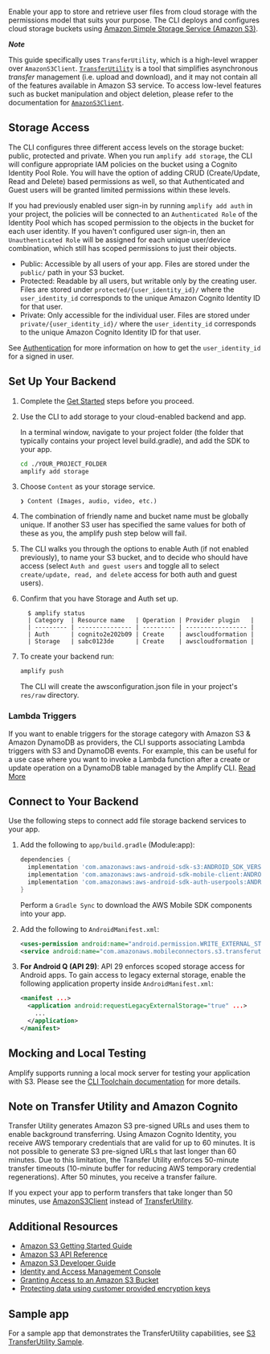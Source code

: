 Enable your app to store and retrieve user files from cloud storage with the permissions model that suits your purpose. The CLI deploys and configures cloud storage buckets using [Amazon Simple Storage Service (Amazon S3)](http://docs.aws.amazon.com/AmazonS3/latest/dev/).

**_Note_**

This guide specifically uses `TransferUtility`, which is a high-level wrapper over `AmazonS3Client`. [`TransferUtility`](https://aws-amplify.github.io/aws-sdk-android/docs/reference/com/amazonaws/mobileconnectors/s3/transferutility/TransferUtility.html) is a tool that simplifies asynchronous _transfer_ management (i.e. upload and download), and it may not contain all of the features available in Amazon S3 service. To access low-level features such as bucket manipulation and object deletion, please refer to the documentation for [`AmazonS3Client`](https://aws-amplify.github.io/aws-sdk-android/docs/reference/com/amazonaws/services/s3/AmazonS3Client.html).

## Storage Access

The CLI configures three different access levels on the storage bucket: public, protected and private. When you run `amplify add storage`, the CLI will configure appropriate IAM policies on the bucket using a Cognito Identity Pool Role. You will have the option of adding CRUD (Create/Update, Read and Delete) based permissions as well, so that Authenticated and Guest users will be granted limited permissions within these levels.

If you had previously enabled user sign-in by running `amplify add auth` in your project, the policies will be connected to an `Authenticated Role` of the Identity Pool which has scoped permission to the objects in the bucket for each user identity. If you haven't configured user sign-in, then an `Unauthenticated Role` will be assigned for each unique user/device combination, which still has scoped permissions to just their objects.

* Public: Accessible by all users of your app. Files are stored under the `public/` path in your S3 bucket.
* Protected: Readable by all users, but writable only by the creating user. Files are stored under `protected/{user_identity_id}/` where the `user_identity_id` corresponds to the unique Amazon Cognito Identity ID for that user.
* Private: Only accessible for the individual user. Files are stored under `private/{user_identity_id}/` where the `user_identity_id` corresponds to the unique Amazon Cognito Identity ID for that user.

See [Authentication](/[platform]/sdk/auth/getting-started/) for more information on how to get the `user_identity_id` for a signed in user.
## Set Up Your Backend

1. Complete the [Get Started](/[platform]/start/getting-started/introduction/) steps before you proceed.

2. Use the CLI to add storage to your cloud-enabled backend and app.

    In a terminal window, navigate to your project folder (the folder that typically contains your project level build.gradle), and add the SDK to your app.

    ```bash
    cd ./YOUR_PROJECT_FOLDER
    amplify add storage
    ```

3. Choose `Content` as your storage service.

    ```console
    ❯ Content (Images, audio, video, etc.)
    ```

4. The combination of friendly name and bucket name must be globally unique. If another S3 user has specified the same values for both of these as you, the amplify push step below will fail.

5. The CLI walks you through the options to enable Auth (if not enabled previously), to name your S3 bucket, and to decide who should have access (select `Auth and guest users` and toggle all to select `create/update, read, and delete` access for both auth and guest users).

6. Confirm that you have Storage and Auth set up.

    ```console
      $ amplify status
      | Category  | Resource name   | Operation | Provider plugin   |
      | --------- | --------------- | --------- | ----------------- |
      | Auth      | cognito2e202b09 | Create    | awscloudformation |
      | Storage   | sabc0123de      | Create    | awscloudformation |
      ```
7. To create your backend run:

    ```bash
    amplify push
    ```

    The CLI will create the awsconfiguration.json file in your project's `res/raw` directory.

### Lambda Triggers
If you want to enable triggers for the storage category with Amazon S3 & Amazon DynamoDB as providers, the CLI supports associating Lambda triggers with S3 and DynamoDB events. For example, this can be useful for a use case where you want to invoke a Lambda function after a create or update operation on a DynamoDB table managed by the Amplify CLI. [Read More](/[platform]/tools/cli/usage/lambda-triggers/#s3-lambda-triggers)

## Connect to Your Backend

Use the following steps to connect add file storage backend services to your app.

1. Add the following to `app/build.gradle` (Module:app):

	```groovy
	dependencies {
	  implementation 'com.amazonaws:aws-android-sdk-s3:ANDROID_SDK_VERSION'
	  implementation 'com.amazonaws:aws-android-sdk-mobile-client:ANDROID_SDK_VERSION'
	  implementation 'com.amazonaws:aws-android-sdk-auth-userpools:ANDROID_SDK_VERSION'
	}
	```
	Perform a `Gradle Sync` to download the AWS Mobile SDK components into your app.

2. Add the following to `AndroidManifest.xml`:

	```xml
	<uses-permission android:name="android.permission.WRITE_EXTERNAL_STORAGE" />
	<service android:name="com.amazonaws.mobileconnectors.s3.transferutility.TransferService" android:enabled="true" />
	```

3. **For Android Q (API 29)**: API 29 enforces scoped storage access for Android apps. To gain access to legacy external storage, enable the following application property inside `AndroidManifest.xml`:

	```xml
	<manifest ...>
	  <application android:requestLegacyExternalStorage="true" ...>
	    ...
	  </application>
	</manifest>
	```

## Mocking and Local Testing

Amplify supports running a local mock server for testing your application with S3. Please see the [CLI Toolchain documentation](/[platform]/tools/cli/usage/mock/) for more details.

## Note on Transfer Utility and Amazon Cognito

Transfer Utility generates Amazon S3 pre-signed URLs and uses them to enable background transferring. Using Amazon Cognito Identity, you receive AWS temporary credentials that are valid for up to 60 minutes. It is not possible to generate S3 pre-signed URLs that last longer than 60 minutes. Due to this limitation, the Transfer Utility enforces 50-minute transfer timeouts (10-minute buffer for reducing AWS temporary credential regenerations). After 50 minutes, you receive a transfer failure.

If you expect your app to perform transfers that take longer than 50 minutes, use [AmazonS3Client](http://docs.aws.amazon.com/AWSJavaSDK/latest/javadoc/com/amazonaws/services/s3/AmazonS3Client.html) instead of [TransferUtility](https://docs.amplify.aws/sdk/storage/transfer-utility/q/platform/android/).

## Additional Resources

* [Amazon S3 Getting Started Guide](http://docs.aws.amazon.com/AmazonS3/latest/gsg/GetStartedWithS3.html)
* [Amazon S3 API Reference](http://docs.aws.amazon.com/AmazonS3/latest/API/Welcome.html)
* [Amazon S3 Developer Guide](http://docs.aws.amazon.com/AmazonS3/latest/dev/Welcome.html)
* [Identity and Access Management Console](https://console.aws.amazon.com/iam/home)
* [Granting Access to an Amazon S3 Bucket](http://blogs.aws.amazon.com/security/post/Tx3VRSWZ6B3SHAV/Writing-IAM-Policies-How-to-grant-access-to-an-Amazon-S3-bucket)
* [Protecting data using customer provided encryption keys](https://docs.aws.amazon.com/AmazonS3/latest/dev/ServerSideEncryptionCustomerKeys.html)

## Sample app

For a sample app that demonstrates the TransferUtility capabilities, see [S3 TransferUtility Sample](https://github.com/awslabs/aws-sdk-android-samples/tree/master/S3TransferUtilitySample).
